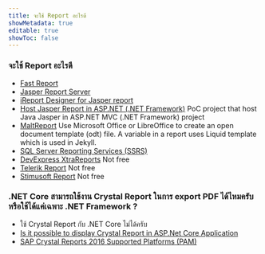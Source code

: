 ```yaml
---
title: จะใช้ Report อะไรดี
showMetadata: true
editable: true
showToc: false
---
```


### จะใช้ Report อะไรดี
- [Fast Report](https://github.com/FastReports/FastReport)
- [Jasper Report Server](https://community.jaspersoft.com/project/jasperreports-server)
- [iReport Designer for Jasper report](https://community.jaspersoft.com/project/ireport-designer)
- [Host Jasper Report in ASP.NET (.NET Framework)](https://github.com/codesanook/Codesanook.Examples/blob/master/Codesanook.Examples.AspNetMvc/Controllers/ReportController.cs) PoC project that host Java Jasper in ASP.NET MVC (.NET Framework) project
- [MaltReport](https://github.com/oldrev/maltreport) Use Microsoft Office or LibreOffice to create an open document template (odt) file.
A variable in a report uses Liquid template which is used in Jekyll.
- [SQL Server Reporting Services (SSRS)](https://docs.microsoft.com/en-us/sql/reporting-services/create-deploy-and-manage-mobile-and-paginated-reports?view=sql-server-ver15)
- [DevExpress XtraReports](https://docs.devexpress.com/XtraReports/400048/web-reporting/asp-net-core-reporting/end-user-report-designer/quick-start/create-an-aspnet-core-application-with-a-report-designer) Not free
- [Telerik Report](https://docs.telerik.com/reporting/knowledge-base/adding-reporting-net-core-mvc) Not free
- [Stimusoft Report](https://www.stimulsoft.com/) Not free

### .NET Core สามารถใช้งาน Crystal Report ในการ export PDF ได้ไหมครับ หรือใช้ได้แค่เฉพาะ .NET Framework ?
- ใช้ Crystal Report กับ .NET Core ไม่ได้ครับ
- [Is it possible to display Crystal Report in ASP.Net Core Application](https://forums.asp.net/post/6236009.aspx)
- [SAP Crystal Reports 2016 Supported Platforms (PAM)](https://www.sap.com/documents/2016/04/3050374d-6a7c-0010-82c7-eda71af511fa.html)
